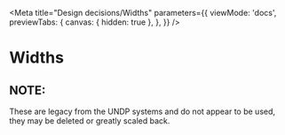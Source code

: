 
<Meta
  title="Design decisions/Widths"
  parameters={{
    viewMode: 'docs',
    previewTabs: {
      canvas: { hidden: true },
    },
  }}
/>

# Widths

## NOTE:

These are legacy from the UNDP systems and do not appear to be used, they may be deleted or greatly scaled back.

<DesignTokenDocBlock categoryName="Widths" maxHeight={600} viewType="table" />

